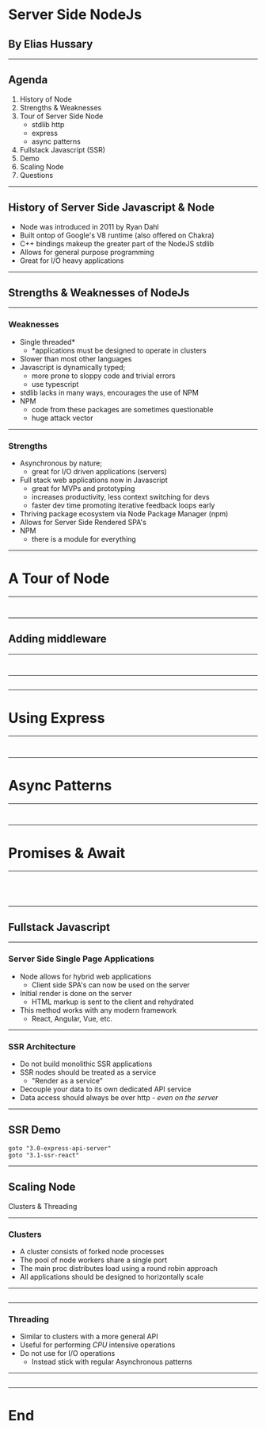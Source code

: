 

# Server Side NodeJs

## By Elias Hussary

---

## Agenda
1. History of Node
2. Strengths & Weaknesses
3. Tour of Server Side Node
    - stdlib http
    - express
    - async patterns
4. Fullstack Javascript (SSR)
5. Demo
6. Scaling Node
7. Questions

---

## History of Server Side Javascript & Node

- Node was introduced in 2011 by Ryan Dahl
- Built ontop of Google's V8 runtime (also offered on Chakra)
- C++ bindings makeup the greater part of the NodeJS stdlib
- Allows for general purpose programming
- Great for I/O heavy applications

---

## Strengths & Weaknesses of NodeJs

---

### Weaknesses

- Single threaded\*
  - \*applications must be designed to operate in clusters
- Slower than most other languages
- Javascript is dynamically typed; 
  - more prone to sloppy code and trivial errors
  - use typescript
- stdlib lacks in many ways, encourages the use of NPM
- NPM
  - code from these packages are sometimes questionable
  - huge attack vector


---

### Strengths

- Asynchronous by nature; 
  - great for I/O driven applications (servers)
- Full stack web applications now in Javascript
  - great for MVPs and prototyping
  - increases productivity, less context switching for devs
  - faster dev time promoting iterative feedback loops early
- Thriving package ecosystem via Node Package Manager (npm)
- Allows for Server Side Rendered SPA's
- NPM
  - there is a module for everything

---

# A Tour of Node

---

<CodeSurfer>

```ts title="stdlib http server" file="../1.0-stdlib-http/src/index.ts"
```

```diff 5:19

```

</CodeSurfer>

---

## Adding middleware

---

<CodeSurfer>

```ts title="middleware app" subtitle="./app.ts" file="../1.1-with-middleware/src/app.ts"
```

```ts 5:28 file="../1.1-with-middleware/src/app.ts"
```

</CodeSurfer>

---

<CodeSurfer>

```ts 9:33 title="stdlib http server with middleware" subtitle="./index.ts" file="../1.1-with-middleware/src/index.ts"
```

</CodeSurfer>

---

# Using Express

---

<CodeSurfer>

```js title="express hello world" file="../2.0-express/src/index.ts"
```

```diff 7:22

```

</CodeSurfer>

---

# Async Patterns

---

<CodeSurfer>

```js 13:38 title="Callbacks" file="../2.1-express-async-patterns/src/routes/1-weatherCallbacks.js"
```

```diff 16:38 subtitle="callback 'hell'"

```

</CodeSurfer>

---

# Promises & Await

---

<CodeSurferColumns>

<Step >

```js 13:38 title="Callbacks" file="../2.1-express-async-patterns/src/routes/1-weatherCallbacks.js"
```

```js 13:24 title="Promises" file="../2.1-express-async-patterns/src/routes/2-weatherPromises.js"
```

</Step>

<Step >

```js 13:24 title="Promises" file="../2.1-express-async-patterns/src/routes/2-weatherPromises.js"
```

```js 13:26 title="AsyncAwait" file="../2.1-express-async-patterns/src/routes/3-weatherAsyncAwait.js"
```

</Step>

</CodeSurferColumns>

---

## Fullstack Javascript

---

### Server Side Single Page Applications
- Node allows for hybrid web applications
  - Client side SPA's can now be used on the server
- Initial render is done on the server
  - HTML markup is sent to the client and rehydrated
- This method works with any modern framework
  - React, Angular, Vue, etc.

---

### SSR Architecture 
- Do not build monolithic SSR applications
- SSR nodes should be treated as a service
  - "Render as a service"
- Decouple your data to its own dedicated API service
- Data access should always be over http - _even on the server_

---

## SSR Demo

```
goto "3.0-express-api-server"
goto "3.1-ssr-react"
```

---

## Scaling Node
Clusters & Threading

---

### Clusters
- A cluster consists of forked node processes
- The pool of node workers share a single port
- The main proc distributes load using a round robin approach
- All applications should be designed to horizontally scale

---

<CodeSurfer>

```js title="cluster example"  file="../4.0-scaling/src/cluster.ts"
```

</CodeSurfer>

---

### Threading
- Similar to clusters with a more general API
- Useful for performing *CPU* intensive operations
- Do not use for I/O operations
  - Instead stick with regular Asynchronous patterns

---

<CodeSurfer>

```js title="threading example"  file="../4.0-scaling/src/threading.ts"
```

</CodeSurfer>

---
# End
